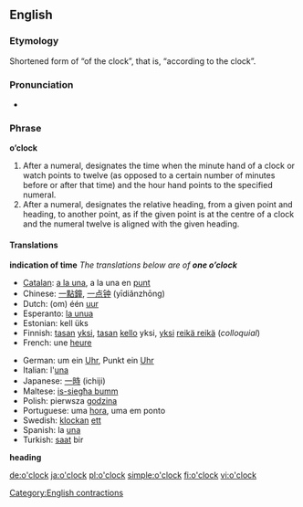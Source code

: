==English==

===Etymology===
Shortened form of “of the clock”, that is, “according to the clock”.

===Pronunciation===
*{{audio|en-us-o'clock.ogg|Audio (US)}}

===Phrase===
'''o’clock'''

# After a numeral, designates the time when the minute hand of a clock or watch points to twelve (as opposed to a certain number of minutes before or after that time) and the hour hand points to the specified numeral.
# After a numeral, designates the relative heading, from a given point and heading, to another point, as if the given point is at the centre of a clock and the numeral twelve is aligned with the given heading.

====Translations====
'''indication of time''' ''The translations below are of '''one o’clock'''''
{{top}}
*[[Catalan]]: [[a la una]], a la una en [[punt]]
*Chinese: [[一點鐘]], [[一点钟]] (yīdiǎnzhōng)
*Dutch: (om) één [[uur]]
*Esperanto: [[la unua]]
*Estonian: kell üks
*Finnish: [[tasan]] [[yksi]], [[tasan]] [[kello]] yksi, [[yksi]] [[reikä reikä]] (''colloquial'')
*French: une [[heure]]
{{mid}}
*German: um ein [[Uhr]], Punkt ein [[Uhr]]
*Italian: l'[[una#Italian|una]]
*Japanese: [[一]][[時]] (ichiji)
*Maltese: [[is-siegħa bumm]]
*Polish: pierwsza [[godzina]]
*Portuguese: uma [[hora]], uma em ponto
*Swedish: [[klockan]] [[ett]]
*Spanish: la [[una#Spanish|una]]
*Turkish: [[saat]] bir
{{bottom}}

'''heading'''
{{top}}
{{mid}}
{{bottom}}

[[Category:English contractions]]

[[de:o'clock]]
[[ja:o'clock]]
[[pl:o'clock]]
[[simple:o'clock]]
[[fi:o'clock]]
[[vi:o'clock]]